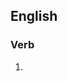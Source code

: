==English==

===Verb===
{{head|en|verb form}}

# {{present participle of|microwave|lang=en|nocat=1}}